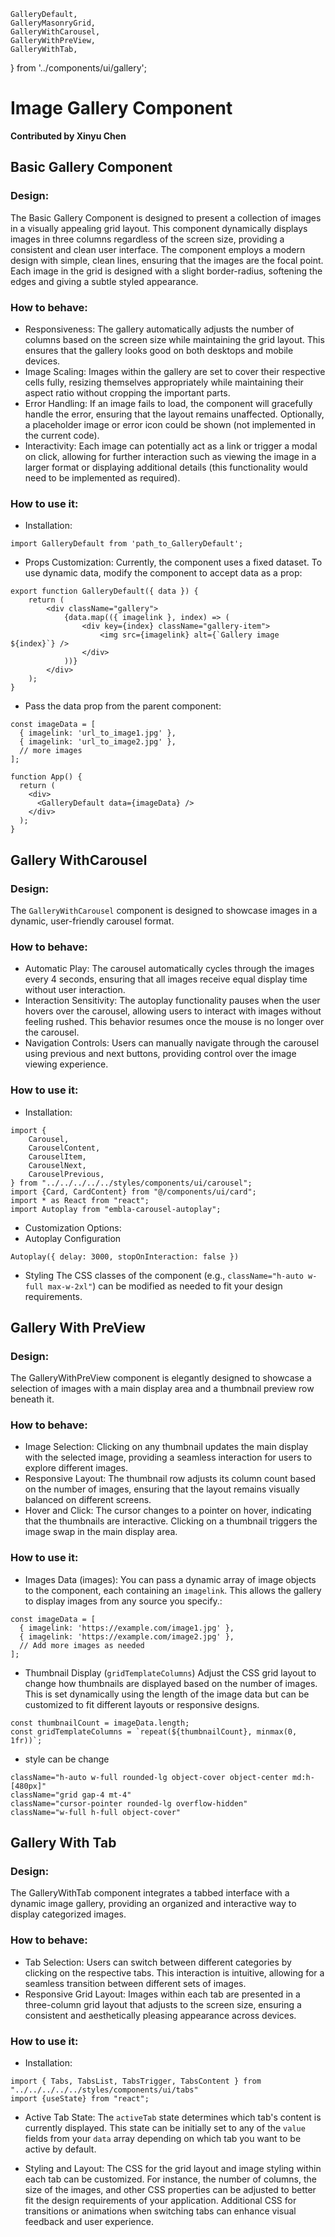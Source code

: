 
    GalleryDefault,
    GalleryMasonryGrid,
    GalleryWithCarousel,
    GalleryWithPreView,
    GalleryWithTab,
} from '../components/ui/gallery';


# Image Gallery Component

**Contributed by Xinyu Chen**

## Basic Gallery Component

### Design:
The Basic Gallery Component is designed to present a collection of images in a visually appealing grid layout. This component dynamically displays images in three columns regardless of the screen size, providing a consistent and clean user interface. The component employs a modern design with simple, clean lines, ensuring that the images are the focal point. Each image in the grid is designed with a slight border-radius, softening the edges and giving a subtle styled appearance.
### How to behave:
- Responsiveness: The gallery automatically adjusts the number of columns based on the screen size while maintaining the grid layout. This ensures that the gallery looks good on both desktops and mobile devices.
- Image Scaling: Images within the gallery are set to cover their respective cells fully, resizing themselves appropriately while maintaining their aspect ratio without cropping the important parts.
- Error Handling: If an image fails to load, the component will gracefully handle the error, ensuring that the layout remains unaffected. Optionally, a placeholder image or error icon could be shown (not implemented in the current code).
- Interactivity: Each image can potentially act as a link or trigger a modal on click, allowing for further interaction such as viewing the image in a larger format or displaying additional details (this functionality would need to be implemented as required).

### How to use it:
- Installation:
```tsx
import GalleryDefault from 'path_to_GalleryDefault';
```
- Props Customization:
Currently, the component uses a fixed dataset. To use dynamic data, modify the component to accept data as a prop:
```tsx
export function GalleryDefault({ data }) {
    return (
        <div className="gallery">
            {data.map(({ imagelink }, index) => (
                <div key={index} className="gallery-item">
                    <img src={imagelink} alt={`Gallery image ${index}`} />
                </div>
            ))}
        </div>
    );
}
```
- Pass the data prop from the parent component:
```tsx
const imageData = [
  { imagelink: 'url_to_image1.jpg' },
  { imagelink: 'url_to_image2.jpg' },
  // more images
];

function App() {
  return (
    <div>
      <GalleryDefault data={imageData} />
    </div>
  );
}

```

<GalleryDefault/>


[//]: # (## Masonry Grid Gallery)

[//]: # ()
[//]: # (### Design:)

[//]: # ()
[//]: # (### How to behave:)

[//]: # (-)

[//]: # ()
[//]: # (### How to use it:)

[//]: # (- Installation:)

[//]: # ()
[//]: # ()
[//]: # (<GalleryMasonryGrid/>)

## Gallery WithCarousel

### Design:
The `GalleryWithCarousel` component is designed to showcase images in a dynamic, user-friendly carousel format.
### How to behave:
- Automatic Play: The carousel automatically cycles through the images every 4 seconds, ensuring that all images receive equal display time without user interaction.
- Interaction Sensitivity: The autoplay functionality pauses when the user hovers over the carousel, allowing users to interact with images without feeling rushed. This behavior resumes once the mouse is no longer over the carousel.
- Navigation Controls: Users can manually navigate through the carousel using previous and next buttons, providing control over the image viewing experience.

### How to use it:
- Installation:
```tsx
import {
    Carousel,
    CarouselContent,
    CarouselItem,
    CarouselNext,
    CarouselPrevious,
} from "../../../../../styles/components/ui/carousel";
import {Card, CardContent} from "@/components/ui/card";
import * as React from "react";
import Autoplay from "embla-carousel-autoplay";
```
- Customization Options:
- Autoplay Configuration
```
Autoplay({ delay: 3000, stopOnInteraction: false })
```
- Styling
The CSS classes of the component (e.g., `className="h-auto w-full max-w-2xl"`) can be modified as needed to fit your design requirements.

<GalleryWithCarousel/>

## Gallery With PreView

### Design:
The GalleryWithPreView component is elegantly designed to showcase a selection of images with a main display area and a thumbnail preview row beneath it.
### How to behave:
- Image Selection: Clicking on any thumbnail updates the main display with the selected image, providing a seamless interaction for users to explore different images.
- Responsive Layout: The thumbnail row adjusts its column count based on the number of images, ensuring that the layout remains visually balanced on different screens.
- Hover and Click: The cursor changes to a pointer on hover, indicating that the thumbnails are interactive. Clicking on a thumbnail triggers the image swap in the main display area.

### How to use it:
- Images Data (images):
You can pass a dynamic array of image objects to the component, each containing an `imagelink`. This allows the gallery to display images from any source you specify.:
```tsx
const imageData = [
  { imagelink: 'https://example.com/image1.jpg' },
  { imagelink: 'https://example.com/image2.jpg' },
  // Add more images as needed
];
```
- Thumbnail Display (`gridTemplateColumns`)
Adjust the CSS grid layout to change how thumbnails are displayed based on the number of images. This is set dynamically using the length of the image data but can be customized to fit different layouts or responsive designs.
```
const thumbnailCount = imageData.length;
const gridTemplateColumns = `repeat(${thumbnailCount}, minmax(0, 1fr))`;
```
- style
can be change
```
className="h-auto w-full rounded-lg object-cover object-center md:h-[480px]"
className="grid gap-4 mt-4"
className="cursor-pointer rounded-lg overflow-hidden"
className="w-full h-full object-cover"
```

<GalleryWithPreView/>

## Gallery With Tab

### Design:
The GalleryWithTab component integrates a tabbed interface with a dynamic image gallery, providing an organized and interactive way to display categorized images.
### How to behave:
- Tab Selection: Users can switch between different categories by clicking on the respective tabs. This interaction is intuitive, allowing for a seamless transition between different sets of images.
- Responsive Grid Layout: Images within each tab are presented in a three-column grid layout that adjusts to the screen size, ensuring a consistent and aesthetically pleasing appearance across devices.

### How to use it:
- Installation:
```
import { Tabs, TabsList, TabsTrigger, TabsContent } from "../../../../../styles/components/ui/tabs"
import {useState} from "react";
```
- Active Tab State:
The `activeTab` state determines which tab's content is currently displayed. This state can be initially set to any of the `value` fields from your `data` array depending on which tab you want to be active by default.

- Styling and Layout:
The CSS for the grid layout and image styling within each tab can be customized. For instance, the number of columns, the size of the images, and other CSS properties can be adjusted to better fit the design requirements of your application.
Additional CSS for transitions or animations when switching tabs can enhance visual feedback and user experience.

<GalleryWithTab/>